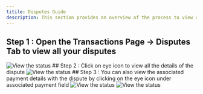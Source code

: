 ```yaml
---
titile: Disputes Guide
description: This section provides an overview of the process to view and manage disputes for your Dodo Payments account.
---
```


## Step 1 : Open the Transactions Page → Disputes Tab to view all your disputes 

<Frame>
    <img src="/images/guides/disputes-guide/Disputes 1.webp" alt="View the status"/>
</Frame>
## Step 2 : Click on eye icon to view all the details of the dispute
<Frame>
    <img src="/images/guides/disputes-guide/Disputes 2.webp" alt="View the status"/>
</Frame>
## Step 3 : You can also view the associated payment details with the dispute by clicking on the eye icon under associated payment field

<Frame>
    <img src="/images/guides/disputes-guide/Disputes 3 - 1.webp" alt="View the status"/>
</Frame>
<Frame>
    <img src="/images/guides/disputes-guide/Disputes 3 - 2.webp" alt="View the status"/>
</Frame>